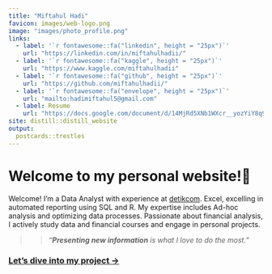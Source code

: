 ```yaml
---
title: "Miftahul Hadi"
favicon: images/web-logo.png
image: "images/photo_profile.png"
links:
  - label: '`r fontawesome::fa("linkedin", height = "25px")`'
    url: "https://linkedin.com/in/miftahulhadii/"
  - label: '`r fontawesome::fa("kaggle", height = "25px")`'
    url: "https://www.kaggle.com/miftahulhadii"
  - label: '`r fontawesome::fa("github", height = "25px")`'
    url: "https://github.com/miftahulhadii/"
  - label: '`r fontawesome::fa("envelope", height = "25px")`'
    url: "mailto:hadimiftahul5@gmail.com"
  - label: Resume
    url: "https://docs.google.com/document/d/14MjRd5XNb1WXcr__yozYiY8q9AklYo0Wb1z9yOfoV7k/edit"
site: distill::distill_website
output:
  postcards::trestles
---
```


# Welcome to my personal website!🤚

Welcome! I'm a Data Analyst with experience at [detikcom](https://www.detik.com/){target="_blank"}. Excel, excelling in automated reporting using SQL and R. My expertise includes Ad-hoc analysis and optimizing data processes. Passionate about financial analysis, I actively study data and financial courses and engage in personal projects.

>> *"**Presenting new information** is what I love to do the most."*

### [Let's dive into my project →](project.html)